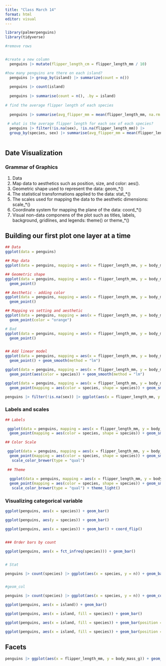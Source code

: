 ```yaml
---
title: "Class March 14"
format: html
editor: visual
---
```

```r
library(palmerpenguins)
library(tidyverse)
```
```r
#remove rows


#create a new column
  penguins |> mutate(flipper_length_cm = flipper_length_mm / 10)

#how many penguins are there on each island?
  penguins |> group_by(island) |> summarize(count = n())
  
  penguins |> count(island)
  
  penguins |> summarise(count = n(), .by = island)
  
# find the average flipper length of each species
  
  penguins |> summarise(avg_flipper_mm = mean(flipper_length_mm, na.rm = TRUE), .by = species)
  
 # what is the average flipper length for each sex of each species?
  penguins |> filter(!is.na(sex), !is.na(flipper_length_mm)) |> 
  group_by(species, sex) |> summarise(avg_flipper_mm = mean(flipper_length_mm, na.rm = TRUE))
  
```

## Date Visualization

### Grammar of Graphics 
1. Data
2. Map data to aesthetics such as position, size, and color: aes(). 
3. Geometric shape used to represent the data: geom_*()
4. The statistical transformations applied to the data: stat_*()
5. The scales used for mapping the data to the aesthetic dimensions: scale_*()
6. Coordinate system for mapping the plane of the data: coord_*()
7. Visual non-data componens of the plot such as titles, labels, background, gridlines, and legends: theme() or theme_*()

## Building our first plot one layer at a time

```r
## Data
ggplot(data = penguins)

## Map data
ggplot(data = penguins, mapping = aes(x = flipper_length_mm, y = body_mass_g))

## Geometric shape
ggplot(data = penguins, mapping = aes(x = flipper_length_mm, y = body_mass_g)) + 
  geom_point()

## Aesthetic - adding color
ggplot(data = penguins, mapping = aes(x = flipper_length_mm, y = body_mass_g,  color = species)) + 
  geom_point()

## Mapping vs setting and aesthetic 
ggplot(data = penguins, mapping = aes(x = flipper_length_mm, y = body_mass_g)) + 
  geom_point(color = "orange")

# Bad
ggplot(data = penguins, mapping = aes(x = flipper_length_mm, y = body_mass_g, color = "orange")) + 
  geom_point()


## Add linear model
ggplot(data = penguins, mapping = aes(x = flipper_length_mm, y = body_mass_g,  color = species)) + 
  geom_point() + geom_smooth(method = "lm")

ggplot(data = penguins, mapping = aes(x = flipper_length_mm, y = body_mass_g)) + 
  geom_point(aes(color = species)) + geom_smooth(method = "lm")

ggplot(data = penguins, mapping = aes(x = flipper_length_mm, y = body_mass_g)) + 
  geom_point(mapping = aes(color = species, shape = species)) + geom_smooth(method = "lm")

penguins |> filter(!is.na(sex)) |> ggplot(aes(x = flipper_length_mm, y = body_mass_g)) + geom_point(mapping = aes(color = sex, shape = species)) + geom_smooth(method = "lm")
```

### Labels and scales

```r
## Labels

 ggplot(data = penguins, mapping = aes(x = flipper_length_mm, y = body_mass_g)) + 
  geom_point(mapping = aes(color = species, shape = species)) + geom_smooth(method = "lm") + labs(title = "Body Mass and Flipper Length", subtitle = "For Adelie, Chinstrap, and Gentoo Penguins", x = "Flipper Length (mm)", y= "Body Mass (g)", color = "Species", shape= "Species")

## Color Scale

 ggplot(data = penguins, mapping = aes(x = flipper_length_mm, y = body_mass_g)) + 
  geom_point(mapping = aes(color = species, shape = species)) + geom_smooth(method = "lm") + labs(title = "Body Mass and Flipper Length", subtitle = "For Adelie, Chinstrap, and Gentoo Penguins", x = "Flipper Length (mm)", y= "Body Mass (g)", color = "Species", shape= "Species") + 
   scale_color_brewer(type = "qual")
 
 ## Theme
 
  ggplot(data = penguins, mapping = aes(x = flipper_length_mm, y = body_mass_g)) + 
  geom_point(mapping = aes(color = species, shape = species)) + geom_smooth(method = "lm") + labs(title = "Body Mass and Flipper Length", subtitle = "For Adelie, Chinstrap, and Gentoo Penguins", x = "Flipper Length (mm)", y= "Body Mass (g)", color = "Species", shape= "Species") + 
   scale_color_brewer(type = "qual") + theme_light()
```

### Visualizing categorical variable 
```r
ggplot(penguins, aes(x = species)) + geom_bar()

ggplot(penguins, aes(y = species)) + geom_bar()

ggplot(penguins, aes(x = species)) + geom_bar() + coord_flip()


### Order bars by count 

ggplot(penguins, aes(x = fct_infreq(species))) + geom_bar()


# Stat

penguins |> count(species) |> ggplot(aes(x = species, y = n)) + geom_bar(stat = "identity")


#geom_col

penguins |> count(species) |> ggplot(aes(x = species, y = n)) + geom_col()

ggplot(penguins, aes(x = island)) + geom_bar()

ggplot(penguins, aes(x = island, fill = species)) + geom_bar()

ggplot(penguins, aes(x = island, fill = species)) + geom_bar(position = position_dodge(preserve = "single")) + labs(y = NULL, x = "Island")

ggplot(penguins, aes(x = island, fill = species)) + geom_bar(position = "fill")

```

## Facets
```r
penguins |> ggplot(aes(x = flipper_length_mm, y = body_mass_g)) + geom_point(aes(color = species, shape = species)) + facet_wrap(~island)
```


